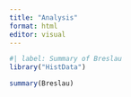 ```yaml
---
title: "Analysis"
format: html
editor: visual
---
```


```r
#| label: Summary of Breslau
library("HistData")

summary(Breslau)
```
